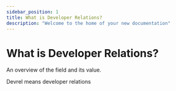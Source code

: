 ```yaml
---
sidebar_position: 1
title: What is Developer Relations?
description: "Welcome to the home of your new documentation"
---
```




# What is Developer Relations?

An overview of the field and its value.

Devrel means developer relations